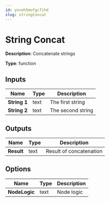 ```yaml
---
id: yoseh5mofgc7ihd
slug: stringConcat
---
```


# String Concat

**Description**: Concatenate strings

**Type**: function

## Inputs

| Name | Type | Description |
| --- | --- | --- |
| **String 1** | text | The first string |
| **String 2** | text | The second string |
## Outputs

| Name | Type | Description |
| --- | --- | --- |
| **Result** | text | Result of concatenation |
## Options

| Name | Type | Description |
| --- | --- | --- |
| **NodeLogic** | text | Node logic |
